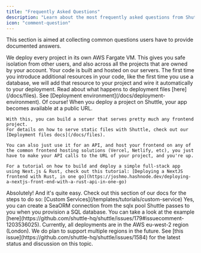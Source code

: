 ```yaml
---
title: "Frequently Asked Questions"
description: "Learn about the most frequently asked questions from Shuttle users."
icon: "comment-question"
---
```


This section is aimed at collecting common questions users have to provide documented answers.

<AccordionGroup>
  <Accordion title="How secure is Shuttle?">
    We deploy every project in its own AWS Fargate VM.
    This gives you safe isolation from other users,
    and also across all the projects that are owned by your account.
  </Accordion>
  <Accordion title="What happens when I deploy to Shuttle?">
    Your code is built and hosted on our servers. The first time you introduce additional resources in your code, like the first time you use a database, we will add that resource to your project and wire it automatically to your deployment.
    Read about what happens to deployment files [here](/docs/files).
  </Accordion>
  <Accordion title="Which version of Rust will my project be compiled with?">
    See [Deployment environment](/docs/deployment-environment).
  </Accordion>
  <Accordion title="Can I use frontend frameworks with Shuttle?">
    Of course! When you deploy a project on Shuttle, your app becomes available at a public URL.

    With this, you can build a server that serves pretty much any frontend project.
    For details on how to serve static files with Shuttle, check out our [Deployment files docs](/docs/files).

    You can also just use it for an API, and host your frontend on any of the common frontend hosting solutions (Vercel, Netlify, etc), you just have to make your API calls to the URL of your project, and you're up.

    For a tutorial on how to build and deploy a simple full-stack app using Next.js & Rust, check out this tutorial: [Deploying a NextJS frontend with Rust, in one go](https://joshmo.hashnode.dev/deploying-a-nextjs-front-end-with-a-rust-api-in-one-go)
  </Accordion>
  <Accordion title="Can I implement my own custom service for Shuttle?">
    Absolutely! And it's quite easy. Check out this section of our docs for the steps to do so: [Custom Services](/templates/tutorials/custom-service)
  </Accordion>
  <Accordion title="Can I use SeaORM with Shuttle?">
    Yes, you can create a SeaORM connection from the sqlx pool Shuttle passes to you when you provision a SQL database. You can take a look at the example [here](https://github.com/shuttle-hq/shuttle/issues/179#issuecomment-1203536025).
  </Accordion>
  <Accordion title="Where geographically are deployments hosted?">
    Currently, all deployments are in the AWS eu-west-2 region (London).
    We do plan to support multiple regions in the future.
  </Accordion>
  <Accordion title="Can I self-host Shuttle?">
    See [this issue](https://github.com/shuttle-hq/shuttle/issues/1584) for the latest status and discussion on this topic.
  </Accordion>
</AccordionGroup>
